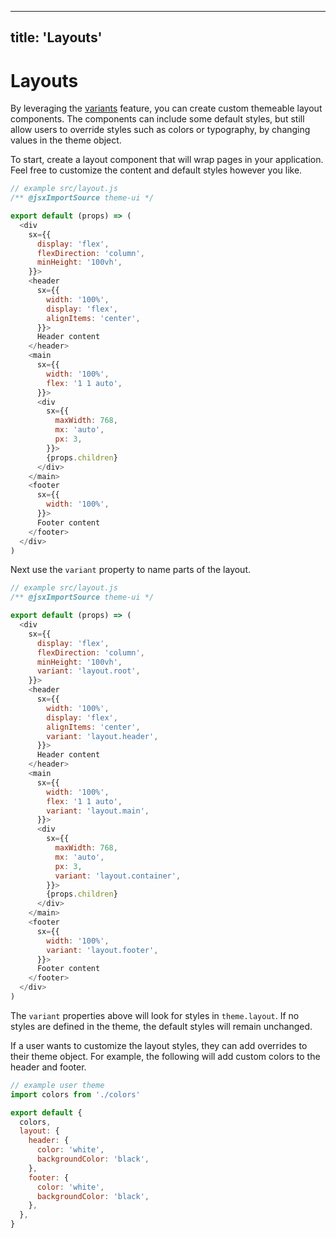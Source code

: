 
---
title: 'Layouts'
---

# Layouts

By leveraging the [variants](/guides/variants) feature, you can create custom themeable layout components.
The components can include some default styles,
but still allow users to override styles such as colors or typography, by changing values in the theme object.

To start, create a layout component that will wrap pages in your application.
Feel free to customize the content and default styles however you like.

```js
// example src/layout.js
/** @jsxImportSource theme-ui */

export default (props) => (
  <div
    sx={{
      display: 'flex',
      flexDirection: 'column',
      minHeight: '100vh',
    }}>
    <header
      sx={{
        width: '100%',
        display: 'flex',
        alignItems: 'center',
      }}>
      Header content
    </header>
    <main
      sx={{
        width: '100%',
        flex: '1 1 auto',
      }}>
      <div
        sx={{
          maxWidth: 768,
          mx: 'auto',
          px: 3,
        }}>
        {props.children}
      </div>
    </main>
    <footer
      sx={{
        width: '100%',
      }}>
      Footer content
    </footer>
  </div>
)
```

Next use the `variant` property to name parts of the layout.

```js
// example src/layout.js
/** @jsxImportSource theme-ui */

export default (props) => (
  <div
    sx={{
      display: 'flex',
      flexDirection: 'column',
      minHeight: '100vh',
      variant: 'layout.root',
    }}>
    <header
      sx={{
        width: '100%',
        display: 'flex',
        alignItems: 'center',
        variant: 'layout.header',
      }}>
      Header content
    </header>
    <main
      sx={{
        width: '100%',
        flex: '1 1 auto',
        variant: 'layout.main',
      }}>
      <div
        sx={{
          maxWidth: 768,
          mx: 'auto',
          px: 3,
          variant: 'layout.container',
        }}>
        {props.children}
      </div>
    </main>
    <footer
      sx={{
        width: '100%',
        variant: 'layout.footer',
      }}>
      Footer content
    </footer>
  </div>
)
```

The `variant` properties above will look for styles in `theme.layout`.
If no styles are defined in the theme, the default styles will remain unchanged.

If a user wants to customize the layout styles, they can add overrides to their theme object.
For example, the following will add custom colors to the header and footer.

```js
// example user theme
import colors from './colors'

export default {
  colors,
  layout: {
    header: {
      color: 'white',
      backgroundColor: 'black',
    },
    footer: {
      color: 'white',
      backgroundColor: 'black',
    },
  },
}
```